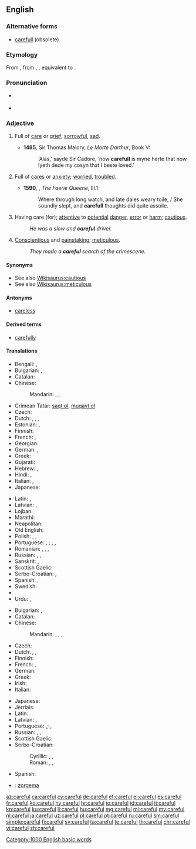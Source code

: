 ==English==

===Alternative forms===
* [[carefull]] (obsolete)

===Etymology===
From {{etyl|enm|en}} {{term|careful|lang=enm}}, from {{etyl|ang|en}} {{term|carful|lang=ang}}, {{m|ang|ċearful||careful, anxious, curious, troubled}}, equivalent to {{suffix|care|ful|lang=en}}.

===Pronunciation===
* {{a|UK}} {{IPA|/ˈkɛːfəl/}}
* {{audio|en-us-careful.ogg|Audio (US)|lang=en}}

===Adjective===
{{en-adj}}

# {{context|obsolete|lang=en}} Full of [[care]] or [[grief]]; [[sorrowful]], [[sad]].
#* '''1485''', Sir Thomas Malory, ''Le Morte Darthur'', Book V:
#*: ‘Alas,’ sayde Sir Cadore, ‘now '''carefull''' is myne herte that now lyeth dede my cosyn that I beste loved.’
# {{context|obsolete|lang=en}} Full of [[cares]] or [[anxiety]]; [[worried]], [[troubled]].
#* '''1590''', {{w|Edmund Spenser}}, ''The Faerie Queene'', III.1:
#*: Where through long watch, and late daies weary toile, / She soundly slept, and '''carefull''' thoughts did quite assoile.
# Having care (for); [[attentive]] to [[potential]] [[danger]], [[error]] or [[harm]]; [[cautious]].
#: ''He was a slow and '''careful''' driver.''
# [[conscientious|Conscientious]] and [[painstaking]]; [[meticulous]].
#: ''They made a '''careful''' search of the crimescene.''

====Synonyms====
* See also [[Wikisaurus:cautious]]
* See also [[Wikisaurus:meticulous]]

====Antonyms====
* [[careless]]

====Derived terms====
* [[carefully]]

====Translations====
{{trans-top|cautious}}
* Bengali: {{t|bn|সতর্ক|tr=sôtôrkô|sc=Beng}}, {{t|bn|সাবধান|tr=sābdhān|sc=Beng}}
* Bulgarian: {{t+|bg|грижлив}}, {{t+|bg|внимателен}}
* Catalan: {{t|ca|cautelós}}
* Chinese:
*: Mandarin: {{t|cmn|當心|sc=Hani}}, {{t+|cmn|当心|tr=dāngxīn|sc=Hani}}, {{t+|cmn|小心|tr=xiǎoxīn|sc=Hani}}
* Crimean Tatar: [[saqt olmaq|saqt ol]], [[muqayt olmaq|muqayt ol]]
* Czech: {{t|cs|opatrný|m}}
* Dutch: {{t+|nl|voorzichtig}}, {{t+|nl|behoedzaam}}, {{t+|nl|omzichtig}}, {{t|nl|prudent}}
* Estonian: {{t|et|ettevaatlik}}, {{t|et|tähelepanelik}}
* Finnish: {{t|fi|varovainen}}
* French: {{t+|fr|prudent|m}}, {{t+|fr|prudente|f}}
* Georgian: {{t|ka|ყურადღებიანი|sc=Geor|tr=quradḡebiani}}
* German: {{t+|de|vorsichtig}}, {{t+|de|behutsam}}
* Greek: {{t+|el|προσεκτικός|m|tr=prosektikós}}
* Gujarati: {{t|gu|સાવધાન|tr=sāvdhān|sc=Gujr}}
* Hebrew: {{t|he|זהיר|m|tr=zahyr}}, {{t+|he|זהירה|f|tr=zehira}}
* Hindi: {{t|hi|सावधान|tr=sāvdhān|sc=Deva}}, {{t|hi|सतर्क|tr=satark|sc=Deva}}
* Italian: {{t+|it|prudente}}, {{t+|it|cauto}}
* Japanese: {{t|ja|思慮深い|tr=しりょぶかい, shoribukai|sc=Jpan}}
{{trans-mid}}
* Latin: {{t|la|curiosus}}, {{t|la|cautus}}
* Latvian: {{t|lv|rūpīgs}}, {{t|lv|uzmanīgs}}
* Lojban: {{t|jbo|kajde}}
* Marathi: {{t|mr|सावध|tr=sāvadh|sc=Deva}}
* Neapolitan: {{t|nap|accuorto}}
* Old English: {{t|ang|ċeariġ}}
* Polish: {{t+|pl|ostrożny|m}}, {{t|pl|ostrożna|f}}, {{t|pl|ostrożne|n}}
* Portuguese: {{t+|pt|cauteloso|m}}, {{t|pt|cautelosa|f}}; {{t+|pt|cuidadoso|m}}, {{t|pt|cuidadosa|f}}, {{t+|pt|prudente|m}}
* Romanian: {{t+|ro|precaut}}, {{t+|ro|prudent}}, {{t+|ro|precaut|m}}, {{t+|ro|prudent|m}}
* Russian: {{t+|ru|осторожный|tr=ostoróžnyj|sc=Cyrl}}, {{t+|ru|внимательный|tr=vnimátelʹnyj|sc=Cyrl}} {{qualifier|attentive}}, {{t+|ru|аккуратный|tr=akkurátnyj|sc=Cyrl}}
* Sanskrit: {{t|sa|सावधान|tr=sāvdhāna|sc=Deva}}, {{t|sa|सतर्क|tr=satarka|sc=Deva}}
* Scottish Gaelic: {{t|gd|cùramach}}
* Serbo-Croatian: {{t|sh|ȍprēzan}}, {{t|sh|о̏пре̄зан}}
* Spanish: {{t+|es|cauto}}, {{t+|es|cuidadoso}}
* Swedish: {{t+|sv|försiktig}}
* {{trreq|tr}}
* Urdu: {{t|ur|ساودھان|tr=sāvdhān|sc=ur-Arab}}, {{t|ur|سترک|tr=satark|sc=ur-Arab}}
{{trans-bottom}}

{{trans-top|meticulous}}
* Bulgarian: {{t+|bg|старателен}}, {{t+|bg|акуратен}}
* Catalan: {{t|ca|curós}}
* Chinese:
*: Mandarin: {{t|cmn|過細|sc=Hani}}, {{t+|cmn|过细|tr=guòxì|sc=Hani}}, {{t+|cmn|細緻|sc=Hani}}, {{t+|cmn|细致|tr=xìzhì|sc=Hani}}
* Czech: {{t+|cs|pečlivý|m}}
* Dutch: {{t+|nl|zorgvuldig}}, {{t+|nl|grondig}}, {{t|nl|doortastend}}
* Finnish: {{t|fi|huolellinen}}
* French: {{t+|fr|soigneux|m}}, {{t+|fr|soigneuse|f}}
* German: {{t+|de|sorgfältig}}
* Greek: {{t+|el|επιμελής|m|tr=epimelís}}
* Irish: {{t|ga|curamach}}
* Italian: {{t+|it|accurato}}
{{trans-mid}}
* Japanese: {{t+|ja|注意深い|tr=ちゅういぶかい, chūibukai|sc=Jpan}}
* Jèrriais: {{t|roa-jer|souongneux}}
* Latin: {{t|la|meticulosus}}
* Latvian: {{t|lv|rūpīgs}}, {{t|lv|uzmanīgs}}
* Portuguese: {{t+|pt|cuidadoso|m}},{{t|pt|cuidadosa|f}}; {{t+|pt|meticuloso|m}}, {{t|pt|meticulosa|f}}
* Russian: {{t+|ru|тщательный|tr=tščátelʹnyj|sc=Cyrl}}, {{t+|ru|аккуратный|tr=akkurátnyj|sc=Cyrl}}, {{t+|ru|старательный|tr=starátelʹnyj|sc=Cyrl}}
* Scottish Gaelic: {{t|gd|cùramach}}
* Serbo-Croatian:
*: Cyrillic: {{t|sh|брѝжљив}}, {{t|sh|бри̏жан}}, {{t|sh|по̀мњив}}
*: Roman: {{t|sh|brìžljiv}}, {{t|sh|brȉžan}}, {{t|sh|pòmnjiv}}
* Spanish: {{t+|es|cuidadoso}}
{{trans-bottom}}

{{checktrans-top}}
* {{ttbc|eo}}: [[zorgema]]
{{trans-mid}}
{{trans-bottom}}

[[Category:1000 English basic words]]
[[az:careful]]
[[ca:careful]]
[[cy:careful]]
[[de:careful]]
[[et:careful]]
[[el:careful]]
[[es:careful]]
[[fr:careful]]
[[ko:careful]]
[[hy:careful]]
[[hr:careful]]
[[io:careful]]
[[id:careful]]
[[it:careful]]
[[kn:careful]]
[[ku:careful]]
[[li:careful]]
[[hu:careful]]
[[mg:careful]]
[[ml:careful]]
[[my:careful]]
[[nl:careful]]
[[ja:careful]]
[[uz:careful]]
[[pl:careful]]
[[pt:careful]]
[[ru:careful]]
[[sm:careful]]
[[simple:careful]]
[[fi:careful]]
[[sv:careful]]
[[ta:careful]]
[[te:careful]]
[[th:careful]]
[[chr:careful]]
[[vi:careful]]
[[zh:careful]]